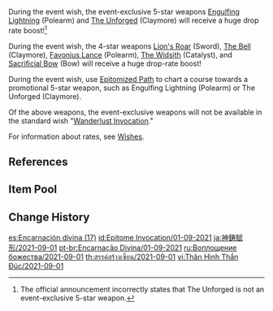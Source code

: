 {{Wish
|name              = Epitome Invocation 2021-09-01
|image             = Epitome Invocation 2021-09-01.png
|type              = Weapon Event
|duration          = event
|time_start        = 2021-09-01 11:00:00
|time_start_offset = GMT+8
|time_end          = 2021-09-21 17:59:00
|link              = https://genshin.hoyoverse.com/en/news/detail/15390
|preceding         = Epitome Invocation/2021-08-10
|alongside         = Reign of Serenity/2021-09-01
|succeeding        = Epitome Invocation/2021-09-21
}}
During the event wish, the event-exclusive 5-star weapons [[Engulfing Lightning]] (Polearm) and [[The Unforged]] (Claymore) will receive a huge drop rate boost!<ref group="Note">The official announcement incorrectly states that The Unforged is not an event-exclusive 5-star weapon.</ref>

During the event wish, the 4-star weapons [[Lion's Roar]] (Sword), [[The Bell]] (Claymore), [[Favonius Lance]] (Polearm), [[The Widsith]] (Catalyst), and [[Sacrificial Bow]] (Bow) will receive a huge drop-rate boost!

During the event wish, use [[Epitomized Path]] to chart a course towards a promotional 5-star weapon, such as Engulfing Lightning (Polearm) or The Unforged (Claymore).

Of the above weapons, the event-exclusive weapons will not be available in the standard wish "[[Wanderlust Invocation]]."

For information about rates, see [[Wishes]].

==References==
{{Reflist|note=1}}

==Item Pool==
{{Wish Pool
|^Engulfing Lightning
|^The Unforged
|^Lion's Roar
|^The Bell
|^Favonius Lance
|^The Widsith
|^Sacrificial Bow
|Amos' Bow
|Aquila Favonia
|Lost Prayer to the Sacred Winds
|Primordial Jade Winged-Spear
|Skyward Atlas
|Skyward Blade
|Skyward Harp
|Skyward Pride
|Skyward Spine
|Wolf's Gravestone
|Barbara
|Beidou
|Bennett
|Chongyun
|Diona
|Fischl
|Ningguang
|Noelle
|Razor
|Rosaria
|Sayu
|Sucrose
|Xiangling
|Xingqiu
|Xinyan
|Yanfei
|Dragon's Bane
|Eye of Perception
|Favonius Codex
|Favonius Greatsword
|Favonius Sword
|Favonius Warbow
|Rainslasher
|Rust
|Sacrificial Fragments
|Sacrificial Greatsword
|Sacrificial Sword
|The Flute
|The Stringless
|Black Tassel
|Bloodtainted Greatsword
|Cool Steel
|Debate Club
|Emerald Orb
|Ferrous Shadow
|Harbinger of Dawn
|Magic Guide
|Raven Bow
|Sharpshooter's Oath
|Skyrider Sword
|Slingshot
|Thrilling Tales of Dragon Slayers
}}

==Change History==
{{Change History|2.1}}

[[es:Encarnación divina (17)]]
[[id:Epitome Invocation/01-09-2021]]
[[ja:神鋳賦形/2021-09-01]]
[[pt-br:Encarnação Divina/01-09-2021]]
[[ru:Воплощение божества/2021-09-01]]
[[th:สรรค์สร้างเซียน/2021-09-01]]
[[vi:Thân Hình Thần Đúc/2021-09-01]]